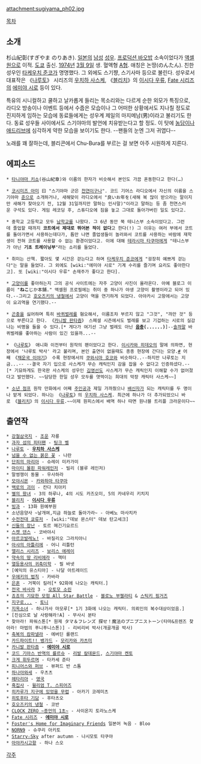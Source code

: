 attachment:sugiyama_ph02.jpg

[[목차]]

== 소개 ==
杉山紀彰(すぎやま のりあき). [[일본]]의 [[남성]] [[성우]]. [[프로덕션 바오밥]] 소속이었다가 [[액셀원]]으로 이적. [[도쿄]] 출신. [[1974년]] [[3월 9일]] 생. 혈액형 [[A형]]. 애칭은 논땅(のんたん). 친한 성우인 [[타케우치 준코]]가 명명했다. 그 외에도 스기쨩, 스기사마 등으로 불린다. 성우로서 대표작은 《[[나루토]]》 시리즈의 [[우치하 사스케]], 《[[블리치]]》의 [[이시다 우류]], [[Fate 시리즈]]의 [[에미야 시로]] 등이 있다.

특유의 시니컬하고 쿨하고 날카롭게 들리는 목소리와는 다르게 순한 외모가 특징으로, 라디오 방송이나 이벤트 등에서 수줍은 모습이나 그 어떠한 상황에서도 지나칠 정도로 진지하게 임하는 모습에 동료들에게는 성우계 제일의 마지메남(男)이라고 불리기도 한다. 동료 성우들 사이에서도 스기야마의 발언에 치유받는다고 할 정도. 이 탓에 [[농담]]이나 [[애드리브]]에 심각하게 약한 모습을 보이기도 한다. --팬들의 눈엔 그저 귀엽다--

노래를 꽤 잘하는데, 블리콘에서 Chu-Bura를 부르는 걸 보면 아주 시원하게 지른다.

== 에피소드 ==
 * [[타니야마 키쇼]](谷山紀章)와 이름의 한자가 비슷해서 본인도 가끔 혼동한다고 한다(…)

 * [[코시미즈 아미]] 曰 "스기야마 군은 [[천연]]이구나". 코드 기어스 라디오에서 자신의 이름을 스기야마 [[후쿠야마 준|준]]으로 소개하거나, 새해맞이 라디오에서 "良いお年を(새해 복 많이 받으라는 말이지만 새해가 찾아오기 전, 12월 31일까지만 말하는 인사말)"이라고 말하는 등 좀 천연스러운 구석도 있다. 게임 레코딩 후, 스튜디오에 짐을 놓고 그대로 돌아가버린 일도 있다고.

 * 중학교 고등학교 모두 [[남학교]]를 나왔다. 그 6년 동안 쭉 테니스부 소속이었다고. 그런데 졸업할 때까지 '''코트에서 제대로 뛰어본 적이 없다'''고 한다(!) 그 이유는 여러 부에서 코트를 돌아가면서 사용하는데다가, 틈만 나면 졸업생들이 놀러와서 코트를 사용하는 바람에 재학생이 전혀 코트를 사용할 수 없는 환경이었다고. 이에 대해 [[테라시마 타쿠마]]에게 "테니스부가 아닌 '''기초 트레이닝부'''"라는 소리를 들었다.

 * 취미는 산책. 짧아도 몇 시간은 걷는다고 하며 [[타케우치 준코]]에게 "굉장히 예쁘게 걷는다"는 말을 들었다. 그 외에도 [wiki:"에미야 시로" 기계 수리를 즐기며 요리도 좋아한다고]. 또 [wiki:"이시다 우류" 손재주가 좋다고 한다].

 * [[고양이]]를 좋아하는지 그의 공식 사이트에는 자주 고양이 사진이 올라온다. 아예 블로그 이름이 "'''ねこ'''じか本舗." 액셀원 프로필에는 취미 중 하나가 야생 고양이 촬영이라고 되어 있다.--그리고 [[호오즈키의 냉철]]에서 고양이 역을 연기하게 되었다. 아야카시 고항에서는 고양이 요괴역을 연기했다.--

 * [[곤충]]을 싫어하며 특히 [[바퀴벌레]]를 혐오해서, 이름조차 부르지 않고 "그것", "까만 것" 등으로 부른다고 한다. 《[[카니발 판타즘]]》 스페셜 시즌에서도 벌레를 보고 기겁하는 시로의 실감나는 비명을 들을 수 있다.[* 게다가 여기선 그냥 벌레도 아닌 '''[[음충]](......)''']--[[솔까말]] 바퀴벌레를 좋아하는 사람이 있긴 있을까...--

 * 《[[나루토]]》 애니화 이전부터 원작의 팬이었다고 한다. [[이시카와 히데오]]의 말에 의하면, 현장에서 '나루토 박사' 라고 불리며, 본인 출연이 없을때도 종종 현장에 간다는 모양.[http://cafefiles.naver.net/20091222_150/linenka_1261413079218dIBsF_jpg/interview_linenka.jpg #] 어째 《[[채운국 이야기]]》 수록 현장에서의 [[쿠와시마 호코]]와 비슷하다..--하지만 나루토는 지금...-- --결국 자기 입으로 사스케가 무슨 캐릭인지 감을 잡을 수 없다고 인증하셨다.--[* 기묘하게도 한국판 사스케의 성우인 [[김영선]]도 사스케가 무슨 캐릭인지 이해할 수가 없어졌다고 발언했다. ~~담당한 한일 성우 모두를 엿먹이는 희대의 막장 캐릭터 사스케~~]

 * [[소년 점프]] 원작 만화에서 어째 [[주인공]]과 제일 가까웠으나 [[배신자]]가 되는 캐릭터를 두 명이나 맡게 되었다. 하나는 《[[나루토]]》의 [[우치하 사스케]]. 최근에 하나가 더 추가되었으니 바로 《[[블리치]]》의 [[이시다 우류]].~~이제 원피스에서 배역 하나 따면 원나블 트리플 크라운이다~~

== 출연작 ==
 * [[강철삼국지]] - [[조운]] 자룡
 * [[과자 섬의 피터팬]] - [[팅크 벨]]
 * [[나루토]] - '''[[우치하 사스케]]'''
 * [[넘을 수 없는 붉은 꽃]] - 나란
 * [[단죄의 마리아]] - 슈레이 미카가미
 * [[마이티 몰핀 파워레인저]] - 빌리 (블루 레인저)
 * 말썽쟁이 동물 - 우사하라
 * [[모야시몬]] - [[카와하마 타쿠마]]
 * [[백로의 괴이]] - 칸다 치아키
 * [[별의 왕녀]] - 3의 하루나, 4의 시도 카즈오미, 5의 카네우리 키치지
 * [[블리치]] - '''[[이시다 우류]]'''
 * [[빙과]] - 13화 원예부원
 * 소년음양사 ~날개여,지금 하늘로 돌아가라~ - 아베노 마사치카
 * [[수전전대 쿄류저]] - [wiki:"데보 몬스터" 데보 탄고세크]
 * [[신들의 장난]] - 토르 메긴기요르드
 * [[스켓 댄스]] - 코바야시
 * [[아르코발레노!]] - 바질리오 그라치아니
 * [[아샤의 아틀리에]] - 어니 리틀턴 
 * [[앨리스 시리즈]] - [[보리스 에레이]]
 * [[약속의 땅 리비에라]] - 헥터
 * [[열등용사의 귀축미학]] - 필 바넷
 * [예익의 유스티아] - 나달 아트레이드
 * [[우에키의 법칙]] - 카바라
 * [[은혼]] - 거북이 킬러[* 92화에 나오는 캐릭터.]
 * [[전국 바사라]] 3 - [[오토모 소린]]
 * [[죠죠의 기묘한 모험 All Star Battle]] - [[블로노 부첼라티]] & [[스틱키 핑거즈(죠죠의 기묘한 모험)|스틱키 핑거즈]]
 * [[지구로...]] - [[토니(지구로...)|토니]]
 * [[지옥소녀]] - 하나가사 마모루[* 1기 3화에 나오는 캐릭터. 의뢰인의 복수대상이었음.]
 * [진심으로 날 사랑해라!A] - 무사시 분타
 * 찾아라! 파워스톤[* 원제 タマ＆フレンズ 探せ！魔法のプニプニストーン(타마&프렌즈 찾아라! 마법의 푸니푸니스톤)] - 리비리비 박사(개골개골 박사)
 * [[축복의 캄파넬라]] - 에버딘 롤랜드
 * [[카드파이트!! 뱅가드]] - [[모리카와 카츠미]]
 * [[카니발 판타즘]] - '''[[에미야 시로]]'''
 * [[코드 기아스 반역의 를르슈]] - [[리발 칼데몬드]], [[스기야마 켄토]]
 * [[크게 휘두르며]] - 타카세 준타
 * [[피니어스와 퍼브]] - 뷰퍼드 반 스톰
 * [[하나아와세]] - 우츠츠
 * [[헤타리아]] - [[영국]]
 * [[흑집사]] - [[윌리엄 T. 스피어즈]]
 * [[히카루가 지구에 있었을 무렵]] - 아카기 코레미츠
 * [[히토후타 기담]] - 후타츠오
 * [[호오즈키의 냉철]] - 코반
 * [[CLOCK ZERO ~종언의 1초~]] - 사이온지 토라노스케
 * [[Fate 시리즈]] - '''[[에미야 시로]]'''
 * [[Foster's Home for Imaginary Friends]] 일본어 녹음 - Bloo
 * [[NORN9]] - 슈쿠리 아키토
 * [[Starry☆Sky]] after autumn - 나시모토 타쿠야
 * [[아야카시고항]] - 하나 스오

[[각주]]
